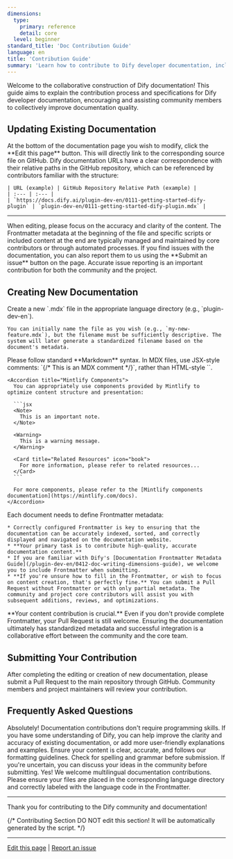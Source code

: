```yaml
---
dimensions:
  type:
    primary: reference
    detail: core
  level: beginner
standard_title: 'Doc Contribution Guide'
language: en
title: 'Contribution Guide'
summary: 'Learn how to contribute to Dify developer documentation, including steps and guidelines for updating existing documentation and creating new documentation, to collectively build high-quality documentation resources.'
---
```


Welcome to the collaborative construction of Dify documentation! This guide aims to explain the contribution process and specifications for Dify developer documentation, encouraging and assisting community members to collectively improve documentation quality.

## Updating Existing Documentation

<Tabs>
  <Tab title="Recommended Method">
    At the bottom of the documentation page you wish to modify, click the <Icon icon="pen-to-square" /> **Edit this page** button. This will directly link to the corresponding source file on GitHub.

  </Tab>
  <Tab title="Via URL Location">
    Dify documentation URLs have a clear correspondence with their relative paths in the GitHub repository, which can be referenced by contributors familiar with the structure:
    
    | URL (example) | GitHub Repository Relative Path (example) |
    | :--- | :--- |
    | `https://docs.dify.ai/plugin-dev-en/0111-getting-started-dify-plugin` | `plugin-dev-en/0111-getting-started-dify-plugin.mdx` |
  </Tab>
</Tabs>

---

<Note>
  When editing, please focus on the accuracy and clarity of the content. The Frontmatter metadata at the beginning of the file and specific scripts or included content at the end are typically managed and maintained by core contributors or through automated processes.
</Note>

<Check>
  If you find issues with the documentation, you can also report them to us using the **Submit an issue** button on the page. Accurate issue reporting is an important contribution for both the community and the project.
</Check>

## Creating New Documentation

<Steps>
  <Step title="Create the File">
    Create a new `.mdx` file in the appropriate language directory (e.g., `plugin-dev-en`).
    
    You can initially name the file as you wish (e.g., `my-new-feature.mdx`), but the filename must be sufficiently descriptive. The system will later generate a standardized filename based on the document's metadata.
  </Step>
  
  <Step title="Write the Content">
    <Accordion title="Markdown Syntax Guidelines">
      Please follow standard **Markdown** syntax. In MDX files, use JSX-style comments: `{/* This is an MDX comment */}`, rather than HTML-style `<!-- comment -->`.
    </Accordion>
    
    <Accordion title="Mintlify Components">
      You can appropriately use components provided by Mintlify to optimize content structure and presentation:
      
      ```jsx
      <Note>
        This is an important note.
      </Note>
      
      <Warning>
        This is a warning message.
      </Warning>
      
      <Card title="Related Resources" icon="book">
        For more information, please refer to related resources...
      </Card>
      ```
      
      For more components, please refer to the [Mintlify components documentation](https://mintlify.com/docs).
    </Accordion>
  </Step>
  
  <Step title="Add Frontmatter (Metadata)">
    Each document needs to define Frontmatter metadata:
    
    * Correctly configured Frontmatter is key to ensuring that the documentation can be accurately indexed, sorted, and correctly displayed and navigated on the documentation website.
    * **Your primary task is to contribute high-quality, accurate documentation content.**
    * If you are familiar with Dify's [Documentation Frontmatter Metadata Guide](/plugin-dev-en/0412-doc-writing-dimensions-guide), we welcome you to include Frontmatter when submitting.
    * **If you're unsure how to fill in the Frontmatter, or wish to focus on content creation, that's perfectly fine.** You can submit a Pull Request without Frontmatter or with only partial metadata. The community and project core contributors will assist you with subsequent additions, reviews, and optimizations.
  </Step>
</Steps>

<Check>
  **Your content contribution is crucial.** Even if you don't provide complete Frontmatter, your Pull Request is still welcome. Ensuring the documentation ultimately has standardized metadata and successful integration is a collaborative effort between the community and the core team.
</Check>

## Submitting Your Contribution

After completing the editing or creation of new documentation, please submit a Pull Request to the main repository through GitHub. Community members and project maintainers will review your contribution.

## Frequently Asked Questions

<AccordionGroup>
  <Accordion title="Can I contribute to documentation if I don't have a programming background?">
    Absolutely! Documentation contributions don't require programming skills. If you have some understanding of Dify, you can help improve the clarity and accuracy of existing documentation, or add more user-friendly explanations and examples.
  </Accordion>
  
  <Accordion title="How can I ensure my contribution is accepted?">
    Ensure your content is clear, accurate, and follows our formatting guidelines. Check for spelling and grammar before submission. If you're uncertain, you can discuss your ideas in the community before submitting.
  </Accordion>
  
  <Accordion title="Can I contribute in languages other than English?">
    Yes! We welcome multilingual documentation contributions. Please ensure your files are placed in the corresponding language directory and correctly labeled with the language code in the Frontmatter.
  </Accordion>
</AccordionGroup>

---

Thank you for contributing to the Dify community and documentation!

{/*
Contributing Section
DO NOT edit this section!
It will be automatically generated by the script.
*/}

---

[Edit this page](https://github.com/langgenius/dify-docs/edit/main/plugin-dev-en/0411-doc-contribution-guide.mdx) | [Report an issue](https://github.com/langgenius/dify-docs/issues/new?title=Documentation%20Issue%3A%20doc-contribution-gu&body=%23%23%20Issue%20Description%0A%3C%21--%20Please%20briefly%20describe%20the%20issue%20you%20found%20--%3E%0A%0A%23%23%20Page%20Link%0Ahttps%3A%2F%2Fgithub.com%2Flanggenius%2Fdify-docs%2Fblob%2Fmain%2Fplugin-dev-en%2F0411-doc-contribution-guide.mdx%0A%0A%23%23%20Suggested%20Changes%0A%3C%21--%20If%20you%20have%20specific%20suggestions%20for%20changes%2C%20please%20describe%20them%20here%20--%3E%0A%0A%3C%21--%20Thank%20you%20for%20helping%20improve%20our%20documentation%21%20--%3E)

